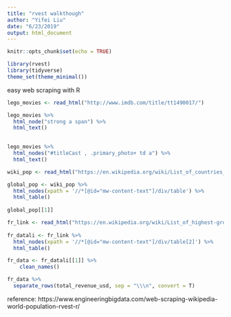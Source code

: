 ```yaml
---
title: "rvest walkthough"
author: "Yifei Liu"
date: "6/23/2019"
output: html_document
---
```


```r
knitr::opts_chunk$set(echo = TRUE)
```


```r

library(rvest)
library(tidyverse)
theme_set(theme_minimal())

```

easy web scraping with R

```r
lego_movies <- read_html("http://www.imdb.com/title/tt1490017/")

lego_movies %>%
  html_node("strong a span") %>%
  html_text()
  

lego_movies %>%
  html_nodes("#titleCast , .primary_photo+ td a") %>%
  html_text()

```


```r
wiki_pop <- read_html("https://en.wikipedia.org/wiki/List_of_countries_and_dependencies_by_population")

global_pop <- wiki_pop %>%
  html_nodes(xpath = '//*[@id="mw-content-text"]/div/table') %>%
  html_table()
  
global_pop[[1]]

```

```r
fr_link <- read_html("https://en.wikipedia.org/wiki/List_of_highest-grossing_media_franchises")
  
fr_datali <- fr_link %>%
  html_nodes(xpath = '//*[@id="mw-content-text"]/div/table[2]') %>%
  html_table()

fr_data <- fr_datali[[1]] %>%
    clean_names()

fr_data %>%
  separate_rows(total_revenue_usd, sep = "\\\n", convert = T)


```


reference: https://www.engineeringbigdata.com/web-scraping-wikipedia-world-population-rvest-r/







